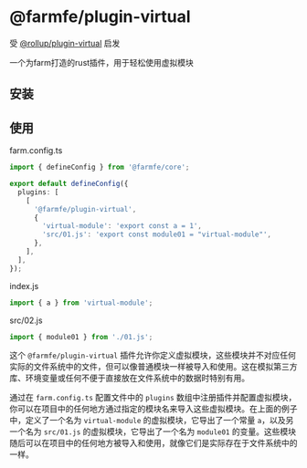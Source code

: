 
# @farmfe/plugin-virtual

受 [@rollup/plugin-virtual](https://www.npmjs.com/package/@rollup/plugin-virtual) 启发

一个为farm打造的rust插件，用于轻松使用虚拟模块

## 安装

<PackageManagerTabs command="pnpm add @farmfe/plugin-virtual" />

## 使用

farm.config.ts

```typescript
import { defineConfig } from '@farmfe/core';

export default defineConfig({
  plugins: [
    [
      '@farmfe/plugin-virtual',
      {
        'virtual-module': 'export const a = 1',
        'src/01.js': 'export const module01 = "virtual-module"',
      },
    ],
  ],
});
```

index.js

```javascript
import { a } from 'virtual-module';
```

src/02.js

```javascript
import { module01 } from './01.js';
```

这个 `@farmfe/plugin-virtual` 插件允许你定义虚拟模块，这些模块并不对应任何实际的文件系统中的文件，但可以像普通模块一样被导入和使用。这在模拟第三方库、环境变量或任何不便于直接放在文件系统中的数据时特别有用。

通过在 `farm.config.ts` 配置文件中的 `plugins` 数组中注册插件并配置虚拟模块，你可以在项目中的任何地方通过指定的模块名来导入这些虚拟模块。在上面的例子中，定义了一个名为 `virtual-module` 的虚拟模块，它导出了一个常量 `a`，以及另一个名为 `src/01.js` 的虚拟模块，它导出了一个名为 `module01` 的变量。这些模块随后可以在项目中的任何地方被导入和使用，就像它们是实际存在于文件系统中的一样。
